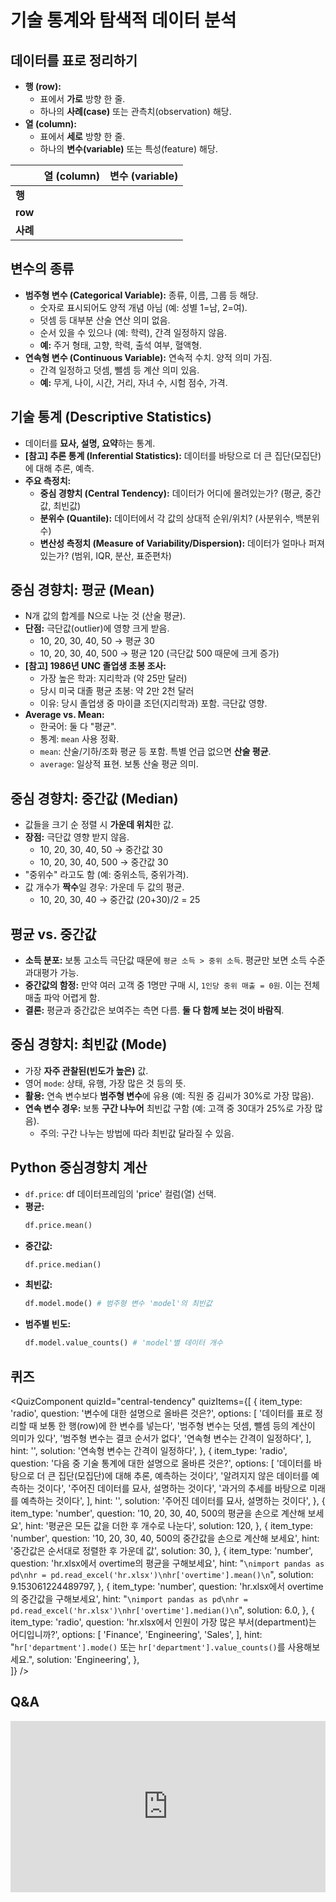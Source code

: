 # 기술 통계와 탐색적 데이터 분석

## 데이터를 표로 정리하기

*   **행 (row):**
    *   표에서 **가로** 방향 한 줄.
    *   하나의 **사례(case)** 또는 관측치(observation) 해당.
*   **열 (column):**
    *   표에서 **세로** 방향 한 줄.
    *   하나의 **변수(variable)** 또는 특성(feature) 해당.

|       | 열 (column) | 변수 (variable) |
| :---- | :---------- | :-------------- |
| **행**  |             |                 |
| **row** |             |                 |
| **사례** |             |                 |

## 변수의 종류

*   **범주형 변수 (Categorical Variable):** 종류, 이름, 그룹 등 해당.
    *   숫자로 표시되어도 양적 개념 아님 (예: 성별 1=남, 2=여).
    *   덧셈 등 대부분 산술 연산 의미 없음.
    *   순서 있을 수 있으나 (예: 학력), 간격 일정하지 않음.
    *   **예:** 주거 형태, 고향, 학력, 출석 여부, 혈액형.
*   **연속형 변수 (Continuous Variable):** 연속적 수치. 양적 의미 가짐.
    *   간격 일정하고 덧셈, 뺄셈 등 계산 의미 있음.
    *   **예:** 무게, 나이, 시간, 거리, 자녀 수, 시험 점수, 가격.

## 기술 통계 (Descriptive Statistics)

*   데이터를 **묘사, 설명, 요약**하는 통계.
*   **[참고] 추론 통계 (Inferential Statistics):** 데이터를 바탕으로 더 큰 집단(모집단)에 대해 추론, 예측.
*   **주요 측정치:**
    *   **중심 경향치 (Central Tendency):** 데이터가 어디에 몰려있는가? (평균, 중간값, 최빈값)
    *   **분위수 (Quantile):** 데이터에서 각 값의 상대적 순위/위치? (사분위수, 백분위수)
    *   **변산성 측정치 (Measure of Variability/Dispersion):** 데이터가 얼마나 퍼져있는가? (범위, IQR, 분산, 표준편차)

## 중심 경향치: 평균 (Mean)

*   N개 값의 합계를 N으로 나눈 것 (산술 평균).
*   **단점:** 극단값(outlier)에 영향 크게 받음.
    *   10, 20, 30, 40, 50 → 평균 30
    *   10, 20, 30, 40, 500 → 평균 120 (극단값 500 때문에 크게 증가)
*   **[참고] 1986년 UNC 졸업생 초봉 조사:**
    *   가장 높은 학과: 지리학과 (약 25만 달러)
    *   당시 미국 대졸 평균 초봉: 약 2만 2천 달러
    *   이유: 당시 졸업생 중 마이클 조던(지리학과) 포함. 극단값 영향.
*   **Average vs. Mean:**
    *   한국어: 둘 다 "평균".
    *   통계: `mean` 사용 정확.
    *   `mean`: 산술/기하/조화 평균 등 포함. 특별 언급 없으면 **산술 평균**.
    *   `average`: 일상적 표현. 보통 산술 평균 의미.


## 중심 경향치: 중간값 (Median)

*   값들을 크기 순 정렬 시 **가운데 위치**한 값.
*   **장점:** 극단값 영향 받지 않음.
    *   10, 20, 30, 40, 50 → 중간값 30
    *   10, 20, 30, 40, 500 → 중간값 30
*   "중위수" 라고도 함 (예: 중위소득, 중위가격).
*   값 개수가 **짝수**일 경우: 가운데 두 값의 평균.
    *   10, 20, 30, 40 → 중간값 (20+30)/2 = 25

## 평균 vs. 중간값

*   **소득 분포:** 보통 고소득 극단값 때문에 `평균 소득 > 중위 소득`. 평균만 보면 소득 수준 과대평가 가능.
*   **중간값의 함정:** 만약 여러 고객 중 1명만 구매 시, `1인당 중위 매출 = 0원`. 이는 전체 매출 파악 어렵게 함.
*   **결론:** 평균과 중간값은 보여주는 측면 다름. **둘 다 함께 보는 것이 바람직**.

## 중심 경향치: 최빈값 (Mode)

*   가장 **자주 관찰된(빈도가 높은)** 값.
*   영어 `mode`: 상태, 유행, 가장 많은 것 등의 뜻.
*   **활용:** 연속 변수보다 **범주형 변수**에 유용 (예: 직원 중 김씨가 30%로 가장 많음).
*   **연속 변수 경우:** 보통 **구간 나누어** 최빈값 구함 (예: 고객 중 30대가 25%로 가장 많음).
    *   주의: 구간 나누는 방법에 따라 최빈값 달라질 수 있음.

## Python 중심경향치 계산

*   `df.price`: df 데이터프레임의 'price' 컬럼(열) 선택.
*   **평균:**
    ```python
    df.price.mean()
    ```
*   **중간값:**
    ```python
    df.price.median()
    ```
*   **최빈값:**
    ```python
    df.model.mode() # 범주형 변수 'model'의 최빈값
    ```
*   **범주별 빈도:**
    ```python
    df.model.value_counts() # 'model'별 데이터 개수
    ```

## 퀴즈



<QuizComponent quizId="central-tendency" quizItems={[
    {
        item_type: 'radio',
        question: '변수에 대한 설명으로 올바른 것은?',
        options: [
            '데이터를 표로 정리할 때 보통 한 행(row)에 한 변수를 넣는다',
            '범주형 변수는 덧셈, 뺄셈 등의 계산이 의미가 있다',
            '범주형 변수는 결코 순서가 없다',
            '연속형 변수는 간격이 일정하다',
        ],
        hint: '',
        solution: '연속형 변수는 간격이 일정하다',
    },
    {
        item_type: 'radio',
        question: '다음 중 기술 통계에 대한 설명으로 올바른 것은?',
        options: [
            '데이터를 바탕으로 더 큰 집단(모집단)에 대해 추론, 예측하는 것이다',
            '알려지지 않은 데이터를 예측하는 것이다',
            '주어진 데이터를 묘사, 설명하는 것이다',
            '과거의 추세를 바탕으로 미래를 예측하는 것이다',
        ],
        hint: '',
        solution: '주어진 데이터를 묘사, 설명하는 것이다',
    },
    {
        item_type: 'number',
        question: '10, 20, 30, 40, 500의 평균을 손으로 계산해 보세요',
        hint: '평균은 모든 값을 더한 후 개수로 나눈다',
        solution: 120,
    },
    {
        item_type: 'number',
        question: '10, 20, 30, 40, 500의 중간값을 손으로 계산해 보세요',
        hint: '중간값은 순서대로 정렬한 후 가운데 값',
        solution: 30,
    },
    {
        item_type: 'number',
        question: 'hr.xlsx에서 overtime의 평균을 구해보세요',
        hint: "```\nimport pandas as pd\nhr = pd.read_excel('hr.xlsx')\nhr['overtime'].mean()\n```",
        solution: 9.153061224489797,
    },
    {
        item_type: 'number',
        question: 'hr.xlsx에서 overtime의 중간값을 구해보세요',
        hint: "```\nimport pandas as pd\nhr = pd.read_excel('hr.xlsx')\nhr['overtime'].median()\n```",
        solution: 6.0,
    },
    {
        item_type: 'radio',
        question: 'hr.xlsx에서 인원이 가장 많은 부서(department)는 어디입니까?',
        options: [
            'Finance',
            'Engineering',
            'Sales',
        ],
        hint: "`hr['department'].mode()` 또는 `hr['department'].value_counts()`를 사용해보세요.",
        solution: 'Engineering',
    },                        
]} />



## Q&A
<iframe src="https://tally.so/embed/wbOOKg?alignLeft=1&hideTitle=1&transparentBackground=1&dynamicHeight=0" loading="lazy" width="100%" height="274" frameborder="0" marginheight="0" marginwidth="0" title="Q&A"></iframe>
